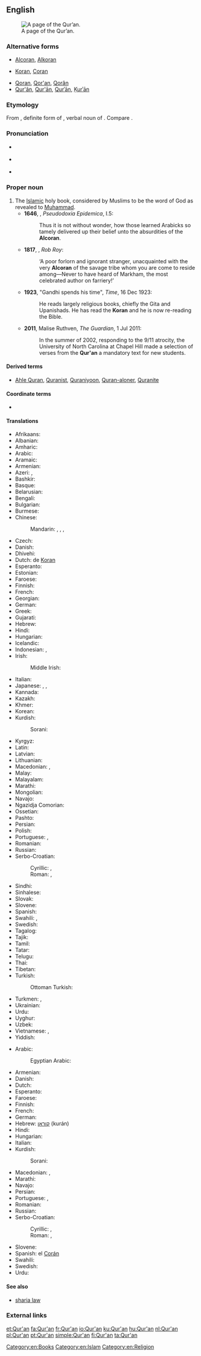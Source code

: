 ==English==
[[Image:AndalusQuran.JPG|thumb|right|A page of the Qur’an.]]

===Alternative forms===
* {{qualifier|obsolete}} [[Alcoran]], [[Alkoran]]
* {{qualifier|dated}} [[Koran]], [[Coran]]
* [[Qoran]], [[Qor'an]], [[Qorân]]
* [[Qur'ân]], [[Qur'ān]], [[Qurʾān]], [[Ḳurʾān]]

===Etymology===
From {{etyl|ar|en}} {{term|القُرْآن|tr=al-qurʾān|lang=ar}}, definite form of {{term|قُرْآن||tr=qurʾān|act of reciting|lang=ar}}, verbal noun of {{term|قَرَأَ||tr=qaraʾa|to recite; to read (aloud)|lang=ar}}. Compare {{etyl|syc|-}} {{term|ܩܪܝܢܐ||tr=qeryānā|reading; scripture|lang=syc|sc=Syrc}}.

===Pronunciation===
* {{a|UK}} {{IPA|/kəˈɹɑːn/}}
* {{a|US}} {{IPA|/kəˈɹɑn/|/kəˈɹæn/|/koʊˈɹæn/|/kɔˈɹɑn/}}
* {{rhymes|ɑn}}

===Proper noun===
{{head|en|proper noun|plural|Qur'ans}}

# The [[Islamic]] holy book, considered by Muslims to be the word of God as revealed to [[Muhammad]].
#* '''1646''', {{w|Thomas Browne}}, ''Pseudodoxia Epidemica'', I.5:
#*: Thus it is not without wonder, how those learned Arabicks so tamely delivered up their belief unto the absurdities of the '''Alcoran'''.
#* '''1817''', {{w|Walter Scott}}, ''Rob Roy'':
#*: ‘A poor forlorn and ignorant stranger, unacquainted with the very '''Alcoran''' of the savage tribe whom you are come to reside among—Never to have heard of Markham, the most celebrated author on farriery!’
#* '''1923''', "Gandhi spends his time", ''Time'', 16 Dec 1923:
#*: He reads largely religious books, chiefly the Gita and Upanishads. He has read the '''Koran''' and he is now re-reading the Bible.
#* '''2011''', Malise Ruthven, ''The Guardian'', 1 Jul 2011:
#*: In the summer of 2002, responding to the 9/11 atrocity, the University of North Carolina at Chapel Hill made a selection of verses from the '''Qur'an''' a mandatory text for new students.

====Derived terms====
* [[Ahle Quran]], [[Quranist]], [[Quraniyoon]], [[Quran-aloner]], [[Quranite]]

====Coordinate terms====
* {{list:religious texts/en}}

====Translations====
{{trans-top|the Islamic holy book}}
* Afrikaans: {{t-|af|Koran}}
* Albanian: {{t-|sq|Kur'ani}}
* Amharic: {{t-|am|ቁርአን|sc=Ethi}}
* Arabic: {{t+|ar|القرآن|m|tr=al-qurʾān}}
* Aramaic: {{tø|arc|ܩܘܪܐܢ|tr=qurʔan|sc=Hebr}}
* Armenian: {{t-|hy|Ղուրան|tr=Ġuran}}
* Azeri: {{t-|az|Qur’an}}, {{t-|az|Гур’ан|sc=Cyrl}}
* Bashkir: {{tø|ba|Ҡөръән|tr=Qör'än|sc=Cyrl}}
* Basque: {{t-|eu|Koran}}
* Belarusian: {{t-|be|Каран|m|tr=Karán}}
* Bengali: {{t-|bn|কুরআন|tr=kur'ān|sc=Beng}}
* Bulgarian: {{t-|bg|Коран|m|tr=Korán}}
* Burmese: {{t-|my|ကိုရမ်ကျမ်း|tr=korankyan:|sc=Mymr}}
* Chinese:
*: Mandarin: {{t-|cmn|古蘭經|sc=Hani}}, {{t-|cmn|古兰经|tr=gǔlán-jīng|sc=Hani}}, {{t|cmn|可蘭經|sc=Hani}}, {{t|cmn|可兰经|tr=kělán-jīng|sc=Hani}}
* Czech: {{t-|cs|Korán|m}}
* Danish: {{t-|da|Koranen|c}}
* Dhivehi: {{t-|dv|ކީރިތި ޤުރުއާން|sc=Thaa}}
* Dutch: de [[Koran]] {{g|m}}
* Esperanto: {{t-|eo|Korano}}
* Estonian: {{t+|et|Koraan}}
* Faroese: {{t-|fo|Koranin|f}}
* Finnish: {{t+|fi|Koraani}}
* French: {{t+|fr|Coran|m|alt=le Coran}}
* Georgian: {{t-|ka|ყურანი|tr=qʼurani|sc=Geor}}
* German: {{t+|de|Koran|m}}
* Greek: {{t+|el|Κοράνιο|m|tr=Koránio}}
* Gujarati: {{t-|gu|કુરાન|tr=kurān|sc=Gujr}}
* Hebrew: {{t-|he|קוראן|m|tr=ha-kurán|alt=הקוראן}}
* Hindi: {{t-|hi|क़ुरान|m|tr=qurān}}
* Hungarian: {{t+|hu|Korán}}
* Icelandic: {{t-|is|Kóran}}
* Indonesian: {{t-|id|Al-Qur'an}}, {{t-|id|Al Qur'an}}
* Irish:
*: Middle Irish: {{tø|mga|Acurón|m}}
* Italian: {{t-|it|corano|m}}
* Japanese: {{t-|ja|クルアーン|tr=kuruān}}, {{t-|ja|コラーン|tr=korān}}, {{t-|ja|コーラン|tr=kōran}}
* Kannada: {{t-|kn|ಖುರಾನ್|tr=khurān|sc=Knda}}
* Kazakh: {{t-|kk|Құран|tr=Quran|sc=Cyrl}}
* Khmer: {{t-|km|កូរ៉ាន|tr=kooraan|sc=Khmr}}
* Korean: {{t+|ko|꾸란|tr=kkuran|sc=Hang}}
* Kurdish:
*: Sorani: {{t-|ku|قرعان|tr=Qur'an|sc=ku-Arab}}
{{trans-mid}}
* Kyrgyz: {{t-|ky|Куран|tr=Kurán|sc=Cyrl}}
* Latin: {{t-|la|Alcoranus|m}}
* Latvian: {{t+|lv|Korāns|m}}
* Lithuanian: {{t-|lt|Koranas|m}}
* Macedonian: {{t-|mk|Куран|m|tr=Kúran}}, {{t-|mk|Коран|m|tr=Kòran}}
* Malay: {{t-|ms|Al-Quran}}
* Malayalam: {{t-|ml|ഖുര്‍ആന്‍|tr=khur'ān|sc=Mlym}}
* Marathi: {{t-|mr|कुराण|tr=kurāṇ|sc=Deva}}
* Mongolian: {{t-|mn|Коран|tr=Korán|sc=Cyrl}}
* Navajo: {{tø|nv|Kʼowʼan}}
* Ngazidja Comorian: {{tø|zdj|Kur'ani}}
* Ossetian: {{tø|os|Хъуыран|sc=Cyrl}}
* Pashto: {{t-|ps|قرآن|tr=Qur’ān|sc=ps-Arab}}
* Persian: {{t+|fa|قرآن|tr=Qor'ân}}
* Polish: {{t+|pl|Koran|m}}
* Portuguese: {{t+|pt|Corão|m}}, {{t+|pt|Alcorão|m}}
* Romanian: {{t-|ro|Coranul|m}}
* Russian: {{t+|ru|Коран|m|tr=Korán}}
* Serbo-Croatian:
*: Cyrillic: {{t-|sh|Куран|m|sc=Cyrl}}, {{t-|sh|Кур’ан|m|sc=Cyrl}}
*: Roman: {{t-|sh|Kùrān|m}}, {{t-|sh|Kur'an|m}}
* Sindhi: {{t-|sd|قرآن|sc=sd-Arab}}
* Sinhalese: {{t-|si|කුරාන්|sc=Sinh}}
* Slovak: {{t-|sk|Korán|m}}
* Slovene: {{t+|sl|Koran|m}}
* Spanish: {{t+|es|Corán|m|alt=el Corán}}
* Swahili: {{t+|sw|Kurhan}},  {{t+|sw|msahafu}}
* Swedish: {{t-|sv|koranen}}
* Tagalog: {{t-|tl|Qur'an}}
* Tajik: {{t-|tg|Қуръон|tr=Qur'on|sc=Cyrl}}
* Tamil: {{t-|ta|திருக்குர்ஆன்|tr=tirukkur'āṉ|sc=Taml}}
* Tatar: {{t-|tt|Көръән|tr=Qör’än|sc=Cyrl}}
* Telugu: {{t-|te|ఖోరాన్|tr=khōrān|sc=Telu}}
* Thai: {{t-|th|กุรอานแห่ง|tr=gù-raan hàeng}}
* Tibetan: {{t-|bo|ཁུ་རན་གསུང་རབ|alt=ཁུ་རན་གསུང་རབ།|sc=Tibt|tr=khu ran gsung rab}}
* Turkish: {{t+|tr|Kur'ân}}
*: Ottoman Turkish: {{tø|ota|قرآن|tr=Kur'ân|sc=ota-Arab}}
* Turkmen: {{t-|tk|Gurhan}}, {{t-|tk|Гурхан|sc=Cyrl}}
* Ukrainian: {{t-|uk|Коран|m|tr=Korán}}
* Urdu: {{t-|ur|قرآن|m|tr=qur’ān}}
* Uyghur: {{t+|ug|قۇرئان|sc=ug-Arab}}
* Uzbek: {{t-|uz|Qurʼon}}
* Vietnamese: {{t-|vi|kinh Qur’an}}, {{t-|vi|kinh Koran}}
* Yiddish: {{t-|yi|קאראן|sc=Hebr}}
{{trans-bottom}}

{{trans-top|A copy of the Qur'an}}
* Arabic: {{t+|ar|القرآن|m|tr=al-qurʾān}}
*: Egyptian Arabic: {{tø|arz|القرآن|m|tr=el-qurʾān|sc=Arab}}
* Armenian: {{t-|hy|Ղուրան|tr=Ġuran}}
* Danish: {{t-|da|Koran|c}}
* Dutch: {{t+|nl|koran|m}}
* Esperanto: {{t-|eo|Korano}}
* Faroese: {{t-|fo|koran|f}}
* Finnish: {{t+|fi|Koraani}}
* French: {{t+|fr|coran|m}}
* German: {{t+|de|Koran|m}}
* Hebrew: [[קוראן]] (kurán)
* Hindi: {{t-|hi|क़ुरान|tr=qurān}}
* Hungarian: {{t+|hu|Korán}}
* Italian: {{t-|it|corano|m}}
* Kurdish:
*: Sorani: {{t|ku|sc=ku-Arab|قرعان}}
{{trans-mid}}
* Macedonian: {{t-|mk|Куран|m|tr=Kúran}}, {{t-|mk|Коран|m|tr=Kòran}}
* Marathi: {{t-|mr|कुराण|n|tr=kurāṇa|sc=Deva}}
* Navajo: {{tø|nv|Kʼowʼan}}
* Persian: {{t+|fa|قرآن|tr=Qor'ân}}
* Portuguese: {{t+|pt|Alcorão|m}}, {{t+|pt|Corão|m}}
* Romanian: {{t+|ro|Coran}}
* Russian: {{t+|ru|Коран|m|tr=Korán}}
* Serbo-Croatian:
*: Cyrillic: {{t-|sh|Куран|m|sc=Cyrl}}, {{t-|sh|Кур’ан|m|sc=Cyrl}}
*: Roman: {{t-|sh|Kùrān|m}}, {{t-|sh|Kur'an|m}}
* Slovene: {{t+|sl|Koran|m}}
* Spanish: el [[Corán]] {{g|m}}
* Swahili: {{t+|sw|Kurhan}}
* Swedish: {{t-|sv|koran|c}}
* Urdu: {{t-|ur|قرآن|tr=qur’ān}}
{{trans-bottom}}

====See also====
* [[sharia law]]

===External links===
{{projectlinks
|wikipedia
|Wikiquote
|Wikisource
}}

[[Category:en:Books]]
[[Category:en:Islam]]
[[Category:en:Religion]]

[[et:Qur'an]]
[[fa:Qur'an]]
[[fr:Qur'an]]
[[io:Qur'an]]
[[ku:Qur'an]]
[[hu:Qur'an]]
[[nl:Qur'an]]
[[pl:Qur'an]]
[[pt:Qur'an]]
[[simple:Qur'an]]
[[fi:Qur'an]]
[[ta:Qur'an]]